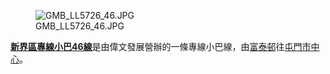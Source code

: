 [[File:GMB_LL5726_46.JPG|right]]

'''[[新界區專線小巴46線|新界區專線小巴46線]]'''是由偉文發展營辦的一條專線小巴線，由[[富泰邨|富泰邨]]往[[屯門市中心|屯門市中心]]。